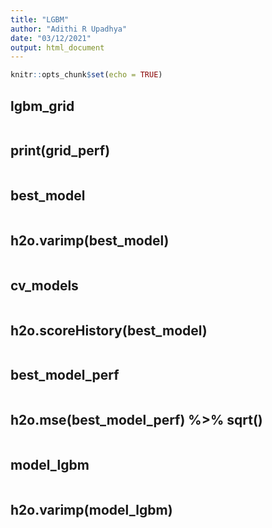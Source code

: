 ```yaml
---
title: "LGBM"
author: "Adithi R Upadhya"
date: "03/12/2021"
output: html_document
---
```


```r
knitr::opts_chunk$set(echo = TRUE)
```

## lgbm_grid

```r

```

## print(grid_perf)

```r

```


## best_model

```r

```

## h2o.varimp(best_model)

```r

```

## cv_models

```r

```


## h2o.scoreHistory(best_model)

```r

```

## best_model_perf

```r

```

## h2o.mse(best_model_perf) %>% sqrt()

```r

```


## model_lgbm

```r

```

## h2o.varimp(model_lgbm)

```r


```

